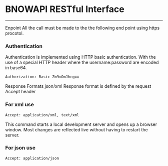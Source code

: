 # BNΟWAPI RESTful Interface

---

Enpoint
All the call must be made to the the following end point using https procotol.

### Authentication

Authentication is implemented using HTTP basic authentication. With the use of a special HTTP header where the username:password are encoded in base64.

```
Authorization: Basic Zm9vOmJhcg==
```

Response Formats json/xml
Response format is defined by the request Accept header

### For xml use

```
Accept: application/xml, text/xml
```

This command starts a local development server and opens up a browser window. Most changes are reflected live without having to restart the server.

### For json use

```
Accept: application/json
```
